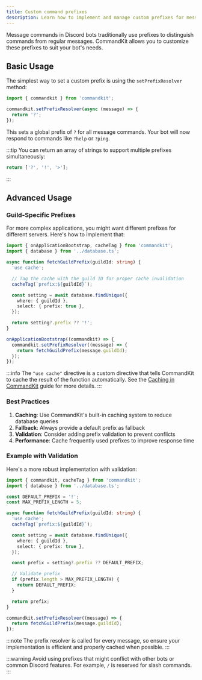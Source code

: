 ```yaml
---
title: Custom command prefixes
description: Learn how to implement and manage custom prefixes for message commands in your Discord bot
---
```


Message commands in Discord bots traditionally use prefixes to distinguish commands from regular messages. CommandKit allows you to customize these prefixes to suit your bot's needs.

## Basic Usage

The simplest way to set a custom prefix is using the `setPrefixResolver` method:

```ts title="src/app.ts"
import { commandkit } from 'commandkit';

commandkit.setPrefixResolver(async (message) => {
  return '?';
});
```

This sets a global prefix of `?` for all message commands. Your bot will now respond to commands like `?help` or `?ping`.

:::tip
You can return an array of strings to support multiple prefixes simultaneously:

```ts
return ['?', '!', '>'];
```

:::

## Advanced Usage

### Guild-Specific Prefixes

For more complex applications, you might want different prefixes for different servers. Here's how to implement that:

```ts title="src/app.ts"
import { onApplicationBootstrap, cacheTag } from 'commandkit';
import { database } from '../database.ts';

async function fetchGuildPrefix(guildId: string) {
  'use cache';

  // Tag the cache with the guild ID for proper cache invalidation
  cacheTag(`prefix:${guildId}`);

  const setting = await database.findUnique({
    where: { guildId },
    select: { prefix: true },
  });

  return setting?.prefix ?? '!';
}

onApplicationBootstrap((commandkit) => {
  commandkit.setPrefixResolver((message) => {
    return fetchGuildPrefix(message.guildId);
  });
});
```

:::info
The `"use cache"` directive is a custom directive that tells CommandKit to cache the result of the function automatically. See the [Caching in CommandKit](../04-caching/01-caching-in-commandkit.mdx) guide for more details.
:::

### Best Practices

1. **Caching**: Use CommandKit's built-in caching system to reduce database queries
2. **Fallback**: Always provide a default prefix as fallback
3. **Validation**: Consider adding prefix validation to prevent conflicts
4. **Performance**: Cache frequently used prefixes to improve response time

### Example with Validation

Here's a more robust implementation with validation:

```ts title="src/app.ts"
import { commandkit, cacheTag } from 'commandkit';
import { database } from '../database.ts';

const DEFAULT_PREFIX = '!';
const MAX_PREFIX_LENGTH = 5;

async function fetchGuildPrefix(guildId: string) {
  'use cache';
  cacheTag(`prefix:${guildId}`);

  const setting = await database.findUnique({
    where: { guildId },
    select: { prefix: true },
  });

  const prefix = setting?.prefix ?? DEFAULT_PREFIX;

  // Validate prefix
  if (prefix.length > MAX_PREFIX_LENGTH) {
    return DEFAULT_PREFIX;
  }

  return prefix;
}

commandkit.setPrefixResolver((message) => {
  return fetchGuildPrefix(message.guildId);
});
```

:::note
The prefix resolver is called for every message, so ensure your implementation is efficient and properly cached when possible.
:::

:::warning
Avoid using prefixes that might conflict with other bots or common Discord features. For example, `/` is reserved for slash commands.
:::
